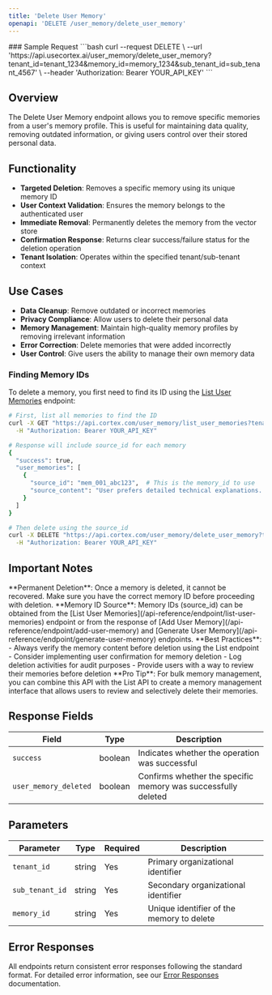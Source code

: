```yaml
---
title: 'Delete User Memory'
openapi: 'DELETE /user_memory/delete_user_memory'
---
```



<Panel>
  <TableOfContents />
</Panel>
<TryIt />
### Sample Request
```bash
curl --request DELETE \
  --url 'https://api.usecortex.ai/user_memory/delete_user_memory?tenant_id=tenant_1234&memory_id=memory_1234&sub_tenant_id=sub_tenant_4567' \
  --header 'Authorization: Bearer YOUR_API_KEY'
  ```


## Overview

The Delete User Memory endpoint allows you to remove specific memories from a user's memory profile. This is useful for maintaining data quality, removing outdated information, or giving users control over their stored personal data.

## Functionality

- **Targeted Deletion**: Removes a specific memory using its unique memory ID
- **User Context Validation**: Ensures the memory belongs to the authenticated user
- **Immediate Removal**: Permanently deletes the memory from the vector store
- **Confirmation Response**: Returns clear success/failure status for the deletion operation
- **Tenant Isolation**: Operates within the specified tenant/sub-tenant context

## Use Cases

- **Data Cleanup**: Remove outdated or incorrect memories
- **Privacy Compliance**: Allow users to delete their personal data
- **Memory Management**: Maintain high-quality memory profiles by removing irrelevant information
- **Error Correction**: Delete memories that were added incorrectly
- **User Control**: Give users the ability to manage their own memory data

### Finding Memory IDs

To delete a memory, you first need to find its ID using the [List User Memories](/api-reference/endpoint/list-user-memories) endpoint:

```bash
# First, list all memories to find the ID
curl -X GET "https://api.cortex.com/user_memory/list_user_memories?tenant_id=company_123&sub_tenant_id=marketing_team" \
  -H "Authorization: Bearer YOUR_API_KEY"

# Response will include source_id for each memory
{
  "success": true,
  "user_memories": [
    {
      "source_id": "mem_001_abc123",  # This is the memory_id to use
      "source_content": "User prefers detailed technical explanations..."
    }
  ]
}

# Then delete using the source_id
curl -X DELETE "https://api.cortex.com/user_memory/delete_user_memory?tenant_id=company_123&sub_tenant_id=marketing_team&memory_id=mem_001_abc123" \
  -H "Authorization: Bearer YOUR_API_KEY"
```

## Important Notes

<Warning>
**Permanent Deletion**: Once a memory is deleted, it cannot be recovered. Make sure you have the correct memory ID before proceeding with deletion.
</Warning>

<Note>
**Memory ID Source**: Memory IDs (source_id) can be obtained from the [List User Memories](/api-reference/endpoint/list-user-memories) endpoint or from the response of [Add User Memory](/api-reference/endpoint/add-user-memory) and [Generate User Memory](/api-reference/endpoint/generate-user-memory) endpoints.
</Note>

<Info>
**Best Practices**:
- Always verify the memory content before deletion using the List endpoint
- Consider implementing user confirmation for memory deletion
- Log deletion activities for audit purposes
- Provide users with a way to review their memories before deletion
</Info>

<Tip>
**Pro Tip**: For bulk memory management, you can combine this API with the List API to create a memory management interface that allows users to review and selectively delete their memories.
</Tip>

## Response Fields

| Field | Type | Description |
|-------|------|-------------|
| `success` | boolean | Indicates whether the operation was successful |
| `user_memory_deleted` | boolean | Confirms whether the specific memory was successfully deleted |

## Parameters

| Parameter | Type | Required | Description |
|-----------|------|----------|-------------|
| `tenant_id` | string | Yes | Primary organizational identifier |
| `sub_tenant_id` | string | Yes | Secondary organizational identifier |
| `memory_id` | string | Yes | Unique identifier of the memory to delete |

## Error Responses

All endpoints return consistent error responses following the standard format. For detailed error information, see our [Error Responses](/api-reference/error-responses) documentation.

